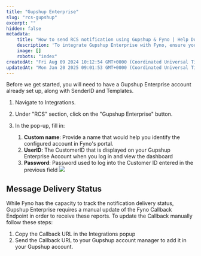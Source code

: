```yaml
---
title: "Gupshup Enterprise"
slug: "rcs-gupshup"
excerpt: ""
hidden: false
metadata:
    title: "How to send RCS notification using Gupshup & Fyno | Help Document"
    description: 'To integrate Gupshup Enterprise with Fyno, ensure you have a Gupshup account, then navigate to Integrations, select "Gupshup Enterprise" under the RCS section, and fill in the required fields in the pop-up.'
    image: []
    robots: "index"
createdAt: "Fri Aug 09 2024 10:12:54 GMT+0000 (Coordinated Universal Time)"
updatedAt: "Mon Jan 20 2025 09:01:53 GMT+0000 (Coordinated Universal Time)"
---
```


Before we get started, you will need to have a Gupshup Enterprise account already set up, along with SenderID and Templates.

1. Navigate to Integrations.
2. Under "RCS" section, click on the "Gupshup Enterprise" button.
3. In the pop-up, fill in:

    1. **Custom name**: Provide a name that would help you identify the configured account in Fyno's portal.
    2. **UserID**: The CustomerID that is displayed on your Gupshup Enterprise Account when you log in and view the dashboard
    3. **Password**: Password used to log into the Customer ID entered in the previous field
       ![](/images/rcs_gupshup_integration.png)

## Message Delivery Status

While Fyno has the capacity to track the notification delivery status, Gupshup Enterprise requires a manual update of the Fyno Callback Endpoint in order to receive these reports. To update the Callback manually follow these steps:

1. Copy the Callback URL in the Integrations popup
2. Send the Callback URL to your Gupshup account manager to add it in your Gupshup account.
